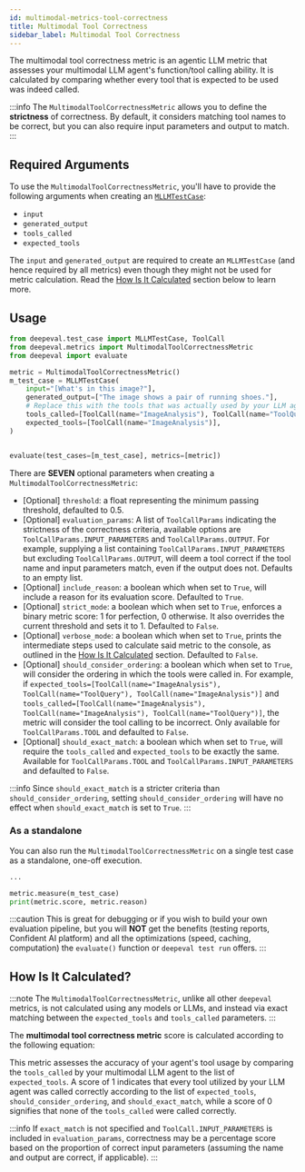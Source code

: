 ```yaml
---
id: multimodal-metrics-tool-correctness
title: Multimodal Tool Correctness
sidebar_label: Multimodal Tool Correctness
---
```


<head>
  <link
    rel="canonical"
    href="https://deepeval.com/docs/multimodal-metrics-tool-correctness"
  />
</head>


<MetricTagsDisplayer custom={true} multimodal={true} />

The multimodal tool correctness metric is an agentic LLM metric that assesses your multimodal LLM agent's function/tool calling ability. It is calculated by comparing whether every tool that is expected to be used was indeed called.

:::info
The `MultimodalToolCorrectnessMetric` allows you to define the **strictness** of correctness. By default, it considers matching tool names to be correct, but you can also require input parameters and output to match.
:::

## Required Arguments

To use the `MultimodalToolCorrectnessMetric`, you'll have to provide the following arguments when creating an [`MLLMTestCase`](/docs/evaluation-test-cases#mllm-test-case):

- `input`
- `generated_output`
- `tools_called`
- `expected_tools`

The `input` and `generated_output` are required to create an `MLLMTestCase` (and hence required by all metrics) even though they might not be used for metric calculation. Read the [How Is It Calculated](#how-is-it-calculated) section below to learn more.

## Usage

```python
from deepeval.test_case import MLLMTestCase, ToolCall
from deepeval.metrics import MultimodalToolCorrectnessMetric
from deepeval import evaluate

metric = MultimodalToolCorrectnessMetric()
m_test_case = MLLMTestCase(
    input="[What's in this image?"],
    generated_output=["The image shows a pair of running shoes."],
    # Replace this with the tools that was actually used by your LLM agent
    tools_called=[ToolCall(name="ImageAnalysis"), ToolCall(name="ToolQuery")],
    expected_tools=[ToolCall(name="ImageAnalysis")],
)


evaluate(test_cases=[m_test_case], metrics=[metric])
```

There are **SEVEN** optional parameters when creating a `MultimodalToolCorrectnessMetric`:

- [Optional] `threshold`: a float representing the minimum passing threshold, defaulted to 0.5.
- [Optional] `evaluation_params`: A list of `ToolCallParams` indicating the strictness of the correctness criteria, available options are `ToolCallParams.INPUT_PARAMETERS` and `ToolCallParams.OUTPUT`. For example, supplying a list containing `ToolCallParams.INPUT_PARAMETERS` but excluding `ToolCallParams.OUTPUT`, will deem a tool correct if the tool name and input parameters match, even if the output does not. Defaults to an empty list.
- [Optional] `include_reason`: a boolean which when set to `True`, will include a reason for its evaluation score. Defaulted to `True`.
- [Optional] `strict_mode`: a boolean which when set to `True`, enforces a binary metric score: 1 for perfection, 0 otherwise. It also overrides the current threshold and sets it to 1. Defaulted to `False`.
- [Optional] `verbose_mode`: a boolean which when set to `True`, prints the intermediate steps used to calculate said metric to the console, as outlined in the [How Is It Calculated](#how-is-it-calculated) section. Defaulted to `False`.
- [Optional] `should_consider_ordering`: a boolean which when set to `True`, will consider the ordering in which the tools were called in. For example, if `expected_tools=[ToolCall(name="ImageAnalysis"), ToolCall(name="ToolQuery"), ToolCall(name="ImageAnalysis")]` and `tools_called=[ToolCall(name="ImageAnalysis"), ToolCall(name="ImageAnalysis"), ToolCall(name="ToolQuery")]`, the metric will consider the tool calling to be incorrect. Only available for `ToolCallParams.TOOL` and defaulted to `False`.
- [Optional] `should_exact_match`: a boolean which when set to `True`, will require the `tools_called` and `expected_tools` to be exactly the same. Available for `ToolCallParams.TOOL` and `ToolCallParams.INPUT_PARAMETERS` and defaulted to `False`.

:::info
Since `should_exact_match` is a stricter criteria than `should_consider_ordering`, setting `should_consider_ordering` will have no effect when `should_exact_match` is set to `True`.
:::

### As a standalone

You can also run the `MultimodalToolCorrectnessMetric` on a single test case as a standalone, one-off execution.

```python
...

metric.measure(m_test_case)
print(metric.score, metric.reason)
```

:::caution
This is great for debugging or if you wish to build your own evaluation pipeline, but you will **NOT** get the benefits (testing reports, Confident AI platform) and all the optimizations (speed, caching, computation) the `evaluate()` function or `deepeval test run` offers.
:::

## How Is It Calculated?

:::note
The `MultimodalToolCorrectnessMetric`, unlike all other `deepeval` metrics, is not calculated using any models or LLMs, and instead via exact matching between the `expected_tools` and `tools_called` parameters.
:::

The **multimodal tool correctness metric** score is calculated according to the following equation:

<Equation
  formula="\text{Tool Correctness} = \frac{\text{Number of Correctly Used Tools (or Correct Input Parameters/Outputs)}}{\text{Total Number of Expected Tools}}
"
/>

This metric assesses the accuracy of your agent's tool usage by comparing the `tools_called` by your multimodal LLM agent to the list of `expected_tools`. A score of 1 indicates that every tool utilized by your LLM agent was called correctly according to the list of `expected_tools`, `should_consider_ordering`, and `should_exact_match`, while a score of 0 signifies that none of the `tools_called` were called correctly.

:::info
If `exact_match` is not specified and `ToolCall.INPUT_PARAMETERS` is included in `evaluation_params`, correctness may be a percentage score based on the proportion of correct input parameters (assuming the name and output are correct, if applicable).
:::

